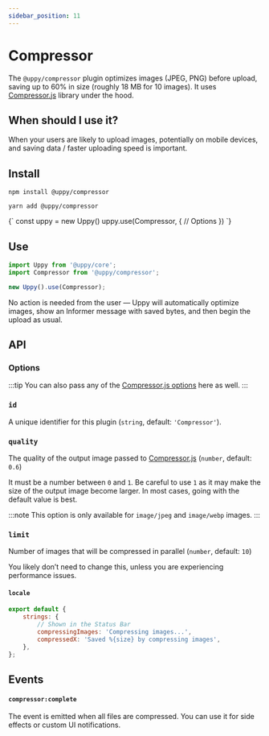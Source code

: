 ```yaml
---
sidebar_position: 11
---
```


# Compressor

The `@uppy/compressor` plugin optimizes images (JPEG, PNG) before upload, saving up to 60% in size (roughly 18 MB for 10 images). It uses [Compressor.js](https://github.com/fengyuanchen/compressorjs) library under the hood.

## When should I use it?

When your users are likely to upload images, potentially on mobile devices, and saving data / faster uploading speed is important.

## Install

<Tabs>
  <TabItem value="npm" label="NPM" default>

```shell
npm install @uppy/compressor
```

  </TabItem>

  <TabItem value="yarn" label="Yarn">

```shell
yarn add @uppy/compressor
```

  </TabItem>

  <TabItem value="cdn" label="CDN">
    <UppyCdnExample>
      {`
        const uppy = new Uppy()
        uppy.use(Compressor, {
          // Options
        })
      `}
    </UppyCdnExample>
  </TabItem>
</Tabs>

## Use

```js
import Uppy from '@uppy/core';
import Compressor from '@uppy/compressor';

new Uppy().use(Compressor);
```

No action is needed from the user — Uppy will automatically optimize images, show an Informer message with saved bytes, and then begin the upload as usual.

## API

### Options

:::tip
You can also pass any of the [Compressor.js options](https://github.com/fengyuanchen/compressorjs#options) here as well.
:::

### `id`

A unique identifier for this plugin (`string`, default: `'Compressor'`).

### `quality`

The quality of the output image passed to [Compressor.js](https://github.com/fengyuanchen/compressorjs) (`number`, default: `0.6`)

It must be a number between `0` and `1`. Be careful to use `1` as it may make the size of the output image become larger. In most cases, going with the default value is best.

:::note
This option is only available for `image/jpeg` and `image/webp` images.
:::

### `limit`

Number of images that will be compressed in parallel (`number`, default: `10`)

You likely don’t need to change this, unless you are experiencing performance issues.

#### `locale`

```js
export default {
	strings: {
		// Shown in the Status Bar
		compressingImages: 'Compressing images...',
		compressedX: 'Saved %{size} by compressing images',
	},
};
```

## Events

#### `compressor:complete`

The event is emitted when all files are compressed. You can use it for side effects or custom UI notifications.
